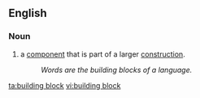 ==English==

===Noun===
{{en-noun|sg=[[building]] [[block]]}}

# a [[component]] that is part of a larger [[construction]].
#: ''Words are the building blocks of a language.''

[[ta:building block]]
[[vi:building block]]